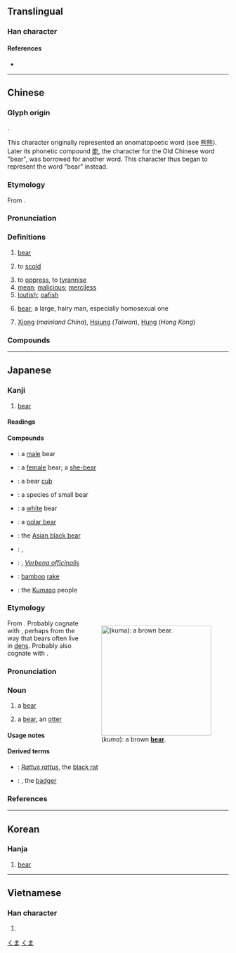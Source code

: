 {{also|態}}
{{character info/new}}
==Translingual==

===Han character===
{{Han char|rn=86|rad=火|as=10|sn=14|four=21331|canj=IPF|ids=⿱能灬}}

====References====
* {{Han ref|kx=0679.100|dkj=19294|dj=1090.320|hdz=32227.050|uh=718A}}

----

==Chinese==
{{zh-forms}}

===Glyph origin===
{{Han etym}}
{{Han compound|能|火|c1=p|c2=s|t2=fire|ls=psc}}.

This character originally represented an onomatopoetic word (see [[熊熊]]). Later its phonetic compound [[能]], the character for the Old Chinese word "bear", was borrowed for another word. This character thus began to represent the word "bear" instead.

===Etymology===
From {{inh|zh|sit-pro|*d-wam}}.

===Pronunciation===
{{zh-pron
|m=xióng
|ma=y
|m-s=
|dg=щүн1
|c=hung4
|c-t=
|g=
|h=pfs=yùng
|j=
|mb=hê̤ng
|md=hṳ̀ng
|mn=hîm/hiông
|mn_note=hîm - vernacular; hiông - literary
|mna=Taiwanese-The_Consonant_h.ogg
|mn-t=him5
|w=3hhion
|x=
|mc=y
|oc=y
|cat=n,pn,v,a
}}

===Definitions===
{{zh-hanzi}}

# [[bear]] {{gloss|mammal}} {{zh-mw|m:頭|隻}}
# {{lb|zh|colloquial}} to [[scold]]
# to [[oppress]], to [[tyrannise]]
# [[mean]]; [[malicious]]; [[merciless]]
# [[loutish]]; [[oafish]]
# {{lb|zh|slang}} [[bear]]; a large, hairy man, especially homosexual one
# {{surname|lang=zh|dot=:}} [[Xiong]] (''mainland China''), [[Hsiung]] (''Taiwan''), [[Hung]] (''Hong Kong'')

===Compounds===
{{zh-der|熊包|熊膽|熊貓|熊瞎子|熊心豹膽|熊熊|熊樣兒|熊掌|熊狸|狗熊|貓熊|北極熊|丸熊|人熊|和熊|夢兆熊羆|夢熊|夢熊之喜|大熊星座|大熊湖|小熊星座|小貓熊|有熊|柙虎樊熊|棕熊|浣熊|海熊|無尾熊|熊丸之教|熊戲|熊據虎跱|熊本|熊白|熊經鳥申|熊經鴟顧|熊羆|熊羆之士|熊羆之祥|熊羆入夢|熊腰虎背|熊虎|熊虎之士|熊蜂|熊蟻|熊蹯|玄熊|白熊|老熊當道|耍狗熊|虎背熊腰|虎體熊腰|袋熊|非熊|非熊賣屠|非熊非羆|飛熊入夢|馬來熊|馬熊|黑熊|仲熊|內熊|夢熊羆|大熊貓|封熊|小熊貓|憑熊|椶熊|消熊|熊丸|熊侯|熊僚|熊占|熊夢|熊威|熊子國|熊巖|熊席|熊幡|熊旂|熊旗|熊昱|熊樣|熊武|熊渠|熊渠子|熊烝|熊狼|熊環|熊經|熊經鳥伸|熊經鳥引|熊經鳥曳|熊耳|熊耳兵|熊耳杯|熊肪|熊背|熊腊|熊膰|熊虎士|熊虎將|熊虺|熊蛇|熊螭|熊衣|熊豹|熊貔|熊足|熊車|熊軍|熊軒|熊軾|熊軾轓|熊轓|熊韜豹略|熊飛|熊館|熊首轓|熊騎|熊魚|畫熊|畫荻丸熊|當熊|綠熊席|維熊|耍熊|衣狐坐熊|裝熊|豬熊|豭熊|貂熊|非熊兆|飛熊|飾熊|馮媛當熊|驢熊|魚與熊掌|黃熊}}

{{zh-cat|Advanced|Ursids}}

----

==Japanese==

===Kanji===
{{ja-kanji|grade=c|rs=火10}}

# [[bear]]

====Readings====
{{ja-readings
|goon=う
|kanon=ゆう
|kun=くま-
|nanori=かげ
}}

====Compounds====
{{der-top|Compounds}}
* {{ja-r|牡熊|おすくま}}: a [[male]] bear
* {{ja-r|雌熊|めすくま}}: a [[female]] bear; a [[she-bear]]
* {{ja-r|子熊|こくま}}: a bear [[cub]]
* {{ja-r|小熊|こくま}}: a species of small bear
* {{ja-r|白熊|しろくま}}: a [[white]] bear
* {{ja-r|北極熊|ほっきょくぐま}}: a [[polar bear]]
* {{ja-r|黒熊|くろくま}}: the [[Asian black bear]]
{{der-mid}}
* {{ja-r|熊笹|くまざさ}}: {{vern|bamboo grass}}, {{taxlink|Sasa veitchii|species|noshow=1}}
* {{ja-r|熊葛|くくまつづら}}: {{vern|common vervain}}, ''[[Verbena officinalis]]''
* {{ja-r|熊手|くまで}}: [[bamboo]] [[rake]]
* {{ja-r|熊襲|くまそ|caps=y}}: the [[w:Kumaso|Kumaso]] people
{{der-bottom}}

===Etymology===
<div style="float:right;">
{{wikipedia|lang=ja}}
[[File:Medved_mzoo.jpg|thumb|250px|{{lang|ja|熊}} (''kuma''): a brown '''[[bear]]'''.]]
</div>{{ja-kanjitab|くま|yomi=k}}
From {{etyl|ojp|ja|sort=くま}}. Probably cognate with {{m|ja|隈|tr=kuma||inside corner; inner bend; hollow or hole in something}}, perhaps from the way that bears often live in [[den]]s. Probably also cognate with {{cog|ko|곰||bear; hole}}.

===Pronunciation===
{{ja-pron|yomi=k|くま|acc=2|acc_ref=NHK,DJR|acc2=1|acc2_ref=DJR}}

===Noun===
{{ja-noun|くま|クマ}}

# a [[bear]] {{gl|large mammal of family Ursidae}}
# {{lb|ja|slang|sort=くま}} a [[bear]], an [[otter]] {{gl|a [[hairy]] [[man]], especially one who is [[gay]]}}

====Usage notes====
{{U:ja:biology|クマ}}

====Derived terms====
{{der-top}}
* {{ja-l|熊鼠|くまねずみ}}: ''[[Rattus rattus]]'', the [[black rat]]
* {{ja-l|穴熊|あなぐま}}: {{taxlink|Meles meles|species|noshow=1}}, the [[badger]]
{{der-bottom}}

===References===
<references/>

[[Category:Japanese basic words|くま]]
[[Category:ja:Ursids|くま]]

----

==Korean==

===Hanja===
{{ko-hanja|hangeul=웅|eumhun=곰}}

# [[bear]]

----

==Vietnamese==

===Han character===
{{vi-hantu|[[hùng]]|rs=火10}}

# {{defn|lang=vi|sort=火10}}